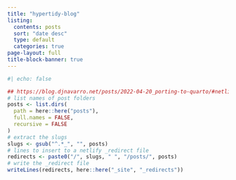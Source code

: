 ```yaml
---
title: "hypertidy-blog"
listing:
  contents: posts
  sort: "date desc"
  type: default
  categories: true
page-layout: full
title-block-banner: true
---
```





```r
#| echo: false

## https://blog.djnavarro.net/posts/2022-04-20_porting-to-quarto/#netlify-redirects
# list names of post folders
posts <- list.dirs(
  path = here::here("posts"),
  full.names = FALSE,
  recursive = FALSE
)
# extract the slugs
slugs <- gsub("^.*_", "", posts)
# lines to insert to a netlify _redirect file
redirects <- paste0("/", slugs, " ", "/posts/", posts)
# write the _redirect file
writeLines(redirects, here::here("_site", "_redirects"))
```

